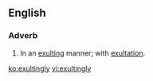 ==English==
===Adverb===
{{en-adv}}
# In an [[exulting]] manner; with [[exultation]].

[[ko:exultingly]]
[[vi:exultingly]]